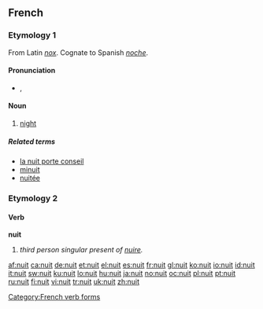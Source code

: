 ==French==

===Etymology 1===
From Latin ''[[nox]]''. Cognate to Spanish ''[[noche]]''.

====Pronunciation====
* {{IPA|/nɥi/|lang=fr}}, {{SAMPA|/nHi/}}

====Noun====
{{fr-noun|f}}

# [[night]]

=====Related terms=====
* [[la nuit porte conseil]]
* [[minuit]]
* [[nuitée]]

===Etymology 2===

====Verb====
'''nuit'''

# ''third person singular present of [[nuire]].''

[[Category:French verb forms]]

[[af:nuit]]
[[ca:nuit]]
[[de:nuit]]
[[et:nuit]]
[[el:nuit]]
[[es:nuit]]
[[fr:nuit]]
[[gl:nuit]]
[[ko:nuit]]
[[io:nuit]]
[[id:nuit]]
[[it:nuit]]
[[sw:nuit]]
[[ku:nuit]]
[[lo:nuit]]
[[hu:nuit]]
[[ja:nuit]]
[[no:nuit]]
[[oc:nuit]]
[[pl:nuit]]
[[pt:nuit]]
[[ru:nuit]]
[[fi:nuit]]
[[vi:nuit]]
[[tr:nuit]]
[[uk:nuit]]
[[zh:nuit]]